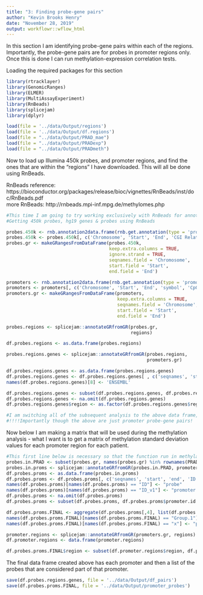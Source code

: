 ```yaml
---
title: "3: Finding probe-gene pairs"
author: "Kevin Brooks Henry"
date: "November 28, 2019"
output: workflowr::wflow_html
---
```


In this section I am identifying probe-gene pairs within each of the regions. Importantly, the probe-gene pairs are for probes in promoter regions only. Once this is done I can run methylation-expression correlation tests. 

Loading the required packages for this section

```r
library(rtracklayer)
library(GenomicRanges)
library(ELMER)
library(MultiAssayExperiment)
library(RnBeads)
library(splicejam)
library(dplyr)
```


```r
load(file = '../data/Output/regions')
load(file = '../data/Output/df.regions')
load(file = "../data/Output/PRAD_mae")
load(file = "../data/Output/PRADexp")
load(file = "../data/Output/PRADmeth")
```

Now to load up Illumina 450k probes, and promoter regions, and find the ones that are within the "regions" I have downloaded. This will all be done using RnBeads.

RnBeads reference: https://bioconductor.org/packages/release/bioc/vignettes/RnBeads/inst/doc/RnBeads.pdf  
more RnBeads: http://rnbeads.mpi-inf.mpg.de/methylomes.php


```r
#This time I am going to try working exclusively with RnBeads for annotation/data processing, etc.
#Getting 450k probes, hg19 genes & probes using RnBeads

probes.450k <- rnb.annotation2data.frame(rnb.get.annotation(type = 'probes450'))
probes.450k <- probes.450k[, c('Chromosome', 'Start', 'End', 'CGI Relation', 'CpG', 'ID')]
probes.gr <- makeGRangesFromDataFrame(probes.450k, 
                                      keep.extra.columns = TRUE,
                                      ignore.strand = TRUE,
                                      seqnames.field = 'Chromosome',
                                      start.field = 'Start',
                                      end.field = 'End')

promoters <- rnb.annotation2data.frame(rnb.get.annotation(type = 'promoters', assembly = 'hg19'))
promoters <- promoters[, c('Chromosome', 'Start', 'End', 'symbol', 'CpG', 'ID')]
promoters.gr <- makeGRangesFromDataFrame(promoters,
                                         keep.extra.columns = TRUE,
                                         seqnames.field = 'Chromosome',
                                         start.field = 'Start',
                                         end.field = 'End')

probes.regions <- splicejam::annotateGRfromGR(probes.gr,
                                              regions)

df.probes.regions <- as.data.frame(probes.regions)

probes.regions.genes <- splicejam::annotateGRfromGR(probes.regions,
                                                    promoters.gr)

df.probes.regions.genes <- as.data.frame(probes.regions.genes)
df.probes.regions.genes <- df.probes.regions.genes[ , c('seqnames', 'start', 'end', 'CGI.Relation', 'ID', 'region', 'symbol', 'ID_v1')]
names(df.probes.regions.genes)[8] <- 'ENSEMBL'

df.probes.regions.genes <- subset(df.probes.regions.genes, df.probes.regions.genes$ID %in% rownames(PRADmeth) & df.probes.regions.genes$ENSEMBL %in% rownames(PRADexp))
df.probes.regions.genes <- na.omit(df.probes.regions.genes)
df.probes.regions.genes$region <- as.factor(df.probes.regions.genes$region)

#I am switching all of the subsequent analysis to the above data frame, both because it's smaller and because there are no duplicates, so the distributions won't be as skewed
#!!!!Importantly though the above are just promoter probe-gene pairs!
```

Now below I am making a matrix that will be used during the methylation analysis - what I want is to get a matrix of methylation standard deviation values for each promoter region for each patient. 

```r
#This first line below is necessary so that the function run in methylation will work - filters only for probes present in PRADmeth
probes.in.PRAD <- subset(probes.gr, names(probes.gr) %in% rownames(PRADmeth))
probes.in.proms <- splicejam::annotateGRfromGR(probes.in.PRAD, promoters.gr)
df.probes.proms <- as.data.frame(probes.in.proms)
df.probes.proms <- df.probes.proms[, c('seqnames', 'start', 'end', 'ID', 'ID_v1')]
names(df.probes.proms)[names(df.probes.proms) == "ID"] <- "probe"
names(df.probes.proms)[names(df.probes.proms) == "ID_v1"] <- "promoter.id"
df.probes.proms <- na.omit(df.probes.proms)
df.probes.proms <- subset(df.probes.proms, df.probes.proms$promoter.id %in% promoters$ID)

df.probes.proms.FINAL <- aggregate(df.probes.proms[,4], list(df.probes.proms[,5]), function(x) paste0(unique(x)))
names(df.probes.proms.FINAL)[names(df.probes.proms.FINAL) == "Group.1"] <- "promoter"
names(df.probes.proms.FINAL)[names(df.probes.proms.FINAL) == "x"] <- "probe"

promoter.regions <- splicejam::annotateGRfromGR(promoters.gr, regions)
df.promoter.regions <- data.frame(promoter.regions)

df.probes.proms.FINAL$region <- subset(df.promoter.regions$region, df.promoter.regions$ID %in% df.probes.proms.FINAL$promoter)

```


The final data frame created above has each promoter and then a list of the probes that are considered part  of that promoter.

```r
save(df.probes.regions.genes, file = '../data/Output/df_pairs')
save(df.probes.proms.FINAL, file = '../data/Output/promoter_probes')
```

